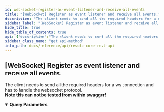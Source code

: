 ```yaml
---
id: web-socket-register-as-event-listener-and-receive-all-events
title: "[WebSocket] Register as event listener and receive all events."
description: "The client needs to send all the required headers for a ws connection and has to handle the websocket protocol.<br/> **Note this can not be tested from within swagger!**"
sidebar_label: "[WebSocket] Register as event listener and receive all events."
hide_title: true
hide_table_of_contents: true
api: {"description":"The client needs to send all the required headers for a ws connection and has to handle the websocket protocol.<br/> **Note this can not be tested from within swagger!**","parameters":[{"name":"show","in":"query","description":"All events to show as a comma separated list","required":false,"explode":false,"schema":{"type":"string"}}],"tags":["system"],"responses":{"default":{"description":""}},"method":"get","path":"/events","servers":[{"url":"https://{host}:{port}","variables":{"host":{"default":"localhost"},"port":{"default":"8900"}}}],"info":{"title":"Resoto Core REST API","version":"V1"},"postman":{"name":"[WebSocket] Register as event listener and receive all events.","description":{"content":"The client needs to send all the required headers for a ws connection and has to handle the websocket protocol.<br/> **Note this can not be tested from within swagger!**","type":"text/plain"},"url":{"path":["events"],"host":["{{baseUrl}}"],"query":[{"disabled":false,"description":{"content":"All events to show as a comma separated list","type":"text/plain"},"key":"show","value":""}],"variable":[]},"method":"GET"}}
sidebar_class_name: "get api-method"
info_path: docs/reference/api/resoto-core-rest-api
---
```



## [WebSocket] Register as event listener and receive all events.

The client needs to send all the required headers for a ws connection and has to handle the websocket protocol.<br/> **Note this can not be tested from within swagger!**

<details style={{"marginBottom":"1rem"}} data-collapsed={false} open={true}><summary style={{}}><strong>Query Parameters</strong></summary><div><ul><ParamsItem className={"paramsItem"} param={{"name":"show","in":"query","description":"All events to show as a comma separated list","required":false,"explode":false,"schema":{"type":"string"}}}></ParamsItem></ul></div></details><div><ApiTabs><TabItem label={"default"} value={"default"}><div></div><div></div></TabItem></ApiTabs></div>

